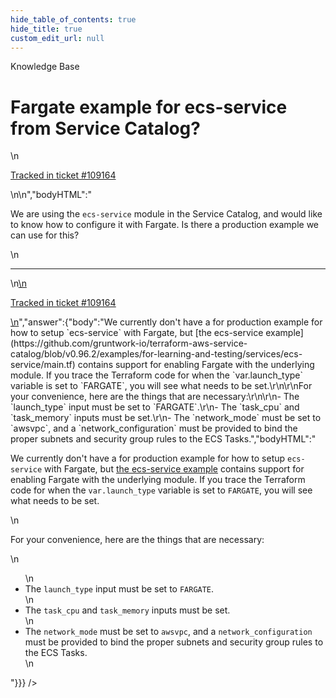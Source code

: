 ```yaml
---
hide_table_of_contents: true
hide_title: true
custom_edit_url: null
---
```



<CenterLayout>
<span class="title">Knowledge Base</span>
<h1>Fargate example for ecs-service from Service Catalog?</h1>
<GitHub json={{"id":"D_kwDOF8slf84AQhPu","number":544,"author":{"login":"yorinasub17"},"title":"Fargate example for ecs-service from Service Catalog?","body":"\nWe are using the `ecs-service` module in the Service Catalog, and would like to know how to configure it with Fargate. Is there a production example we can use for this?\n\n---\n\n<ins datetime=\"2022-08-24T14:46:35Z\">\n  <p><a href=\"https://support.gruntwork.io/hc/requests/109164\">Tracked in ticket #109164</a></p>\n</ins>\n","bodyHTML":"<p dir=\"auto\">We are using the <code class=\"notranslate\">ecs-service</code> module in the Service Catalog, and would like to know how to configure it with Fargate. Is there a production example we can use for this?</p>\n<hr>\n<ins datetime=\"2022-08-24T14:46:35Z\">\n  <p dir=\"auto\"><a href=\"https://support.gruntwork.io/hc/requests/109164\" rel=\"nofollow\">Tracked in ticket #109164</a></p>\n</ins>","answer":{"body":"We currently don't have a for production example for how to setup `ecs-service` with Fargate, but [the ecs-service example](https://github.com/gruntwork-io/terraform-aws-service-catalog/blob/v0.96.2/examples/for-learning-and-testing/services/ecs-service/main.tf) contains support for enabling Fargate with the underlying module. If you trace the Terraform code for when the `var.launch_type` variable is set to `FARGATE`, you will see what needs to be set.\r\n\r\nFor your convenience, here are the things that are necessary:\r\n\r\n- The `launch_type` input must be set to `FARGATE`.\r\n- The `task_cpu` and `task_memory` inputs must be set.\r\n- The `network_mode` must be set to `awsvpc`, and a `network_configuration` must be provided to bind the proper subnets and security group rules to the ECS Tasks.","bodyHTML":"<p dir=\"auto\">We currently don't have a for production example for how to setup <code class=\"notranslate\">ecs-service</code> with Fargate, but <a href=\"https://github.com/gruntwork-io/terraform-aws-service-catalog/blob/v0.96.2/examples/for-learning-and-testing/services/ecs-service/main.tf\">the ecs-service example</a> contains support for enabling Fargate with the underlying module. If you trace the Terraform code for when the <code class=\"notranslate\">var.launch_type</code> variable is set to <code class=\"notranslate\">FARGATE</code>, you will see what needs to be set.</p>\n<p dir=\"auto\">For your convenience, here are the things that are necessary:</p>\n<ul dir=\"auto\">\n<li>The <code class=\"notranslate\">launch_type</code> input must be set to <code class=\"notranslate\">FARGATE</code>.</li>\n<li>The <code class=\"notranslate\">task_cpu</code> and <code class=\"notranslate\">task_memory</code> inputs must be set.</li>\n<li>The <code class=\"notranslate\">network_mode</code> must be set to <code class=\"notranslate\">awsvpc</code>, and a <code class=\"notranslate\">network_configuration</code> must be provided to bind the proper subnets and security group rules to the ECS Tasks.</li>\n</ul>"}}} />

</CenterLayout>
  

<!-- ##DOCS-SOURCER-START
{
  "sourcePlugin": "github-discussions",
  "hash": "65e48713e4eca0b0dcb43e600316880a"
}
##DOCS-SOURCER-END -->
